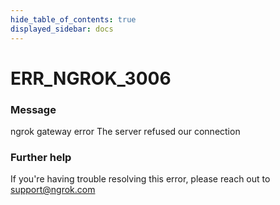 ```yaml
---
hide_table_of_contents: true
displayed_sidebar: docs
---
```



# ERR_NGROK_3006

### Message
ngrok gateway error
The server refused our connection

<ErrorDetails error='err_ngrok_3006' />


### Further help
If you're having trouble resolving this error, please reach out to [support@ngrok.com](mailto:support@ngrok.com?subject=Help%20with%20ERR_NGROK_3006)

